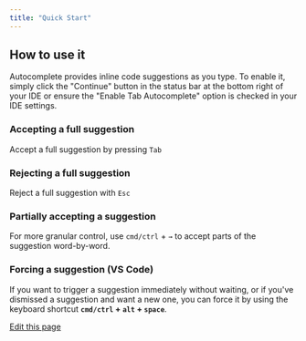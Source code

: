 ```yaml
---
title: "Quick Start"
---
```


## How to use it[​](#how-to-use-it "Direct link to How to use it")

Autocomplete provides inline code suggestions as you type. To enable it, simply click the "Continue" button in the status bar at the bottom right of your IDE or ensure the "Enable Tab Autocomplete" option is checked in your IDE settings.

### Accepting a full suggestion[​](#accepting-a-full-suggestion "Direct link to Accepting a full suggestion")

Accept a full suggestion by pressing `Tab`

### Rejecting a full suggestion[​](#rejecting-a-full-suggestion "Direct link to Rejecting a full suggestion")

Reject a full suggestion with `Esc`

### Partially accepting a suggestion[​](#partially-accepting-a-suggestion "Direct link to Partially accepting a suggestion")

For more granular control, use `cmd/ctrl` + `→` to accept parts of the suggestion word-by-word.

### Forcing a suggestion (VS Code)[​](#forcing-a-suggestion-vs-code "Direct link to Forcing a suggestion (VS Code)")

If you want to trigger a suggestion immediately without waiting, or if you've dismissed a suggestion and want a new one, you can force it by using the keyboard shortcut **`cmd/ctrl` + `alt` + `space`**.

[Edit this page](https://github.com/continuedev/continue/tree/main/docs/docs/features/autocomplete/quick-start.mdx)
